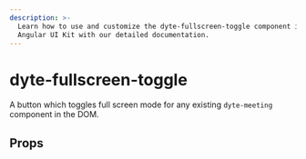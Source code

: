 ```yaml
---
description: >-
  Learn how to use and customize the dyte-fullscreen-toggle component in ProductDB's
  Angular UI Kit with our detailed documentation.
---
```


# dyte-fullscreen-toggle

A button which toggles full screen mode for any
existing `dyte-meeting` component in the DOM.

## Props

<PropsTable of="dyte-fullscreen-toggle" />

<head>
  <title>Angular UI Kit dyte-fullscreen-toggle</title>
</head>
